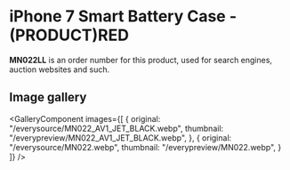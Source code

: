 
# iPhone 7 Smart Battery Case - (PRODUCT)RED

<Callout type='info' emoji='👉🏻'>**MN022LL** is an order number for this product, used for search engines, auction websites and such.</Callout>

## Image gallery

<GalleryComponent
    images={[
      {
        original: "/everysource/MN022_AV1_JET_BLACK.webp",
        thumbnail: "/everypreview/MN022_AV1_JET_BLACK.webp",
      },
      {
        original: "/everysource/MN022.webp",
        thumbnail: "/everypreview/MN022.webp",
      }
    ]}
  />
